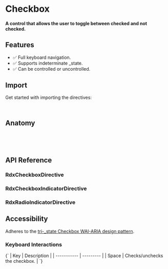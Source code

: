 

<Meta title="Primitives/Checkbox" />

# Checkbox

#### A control that allows the user to toggle between checked and not checked.

<Canvas sourceState="hidden" of={CheckboxDirectiveStories.Default} />

## Features

* ✅ Full keyboard navigation.
* ✅ Supports indeterminate \_state.
* ✅ Can be controlled or uncontrolled.

## Import

Get started with importing the directives:

```typescript
import { RdxCheckboxDirective, RdxCheckboxIndicatorDirective } from '@radix-ng/primitives/checkbox';
```

## Anatomy

```html
<button rdxCheckbox [(checked)]="checked">
    <lucide-angular rdxCheckboxIndicator name="check"></lucide-angular>
</button>
```

## API Reference

### RdxCheckboxDirective

<ArgTypes of={RdxCheckboxDirective} />

### RdxCheckboxIndicatorDirective

### RdxRadioIndicatorDirective

## Accessibility

Adheres to the [tri-\_state Checkbox WAI-ARIA design pattern](https://www.w3.org/WAI/ARIA/apg/patterns/checkbox).

### Keyboard Interactions

<Markdown>
  {`
  | Key | Description |
  | ----------- | --------- |
  | Space       | Checks/unchecks the checkbox.        |
  `}
</Markdown>
